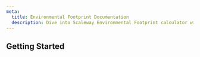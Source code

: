 ```yaml
---
meta:
  title: Environmental Footprint Documentation
  description: Dive into Scaleway Environmental Footprint calculator with our quickstart guide, how-tos, and more.
---
```


<ProductHeader
   productName="Environmental Footprint"
   productLogo="iam"
   description="yo"
   url="/environmental-footprint/environmental-footprint/additional-content/environmental-footprint-calculator"
   label="Environmental Footprint calculator breakdown"
/>

## Getting Started

<Grid>
    <SummaryCard
        title="Concepts"
        icon="info"
        description="Core concepts that give you a better understanding of the Environmental Footprint calculator."
        label="View Concepts"
        url="/environmental-footprint/concepts"
    />
</Grid>


